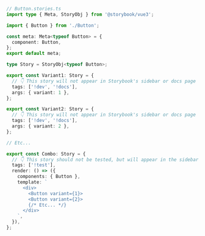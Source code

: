 ```ts
// Button.stories.ts
import type { Meta, StoryObj } from '@storybook/vue3';

import { Button } from './Button';

const meta: Meta<typeof Button> = {
  component: Button,
};
export default meta;

type Story = StoryObj<typeof Button>;

export const Variant1: Story = {
  // 👇 This story will not appear in Storybook's sidebar or docs page
  tags: ['!dev', '!docs'],
  args: { variant: 1 },
};

export const Variant2: Story = {
  // 👇 This story will not appear in Storybook's sidebar or docs page
  tags: ['!dev', '!docs'],
  args: { variant: 2 },
};

// Etc...

export const Combo: Story = {
  // 👇 This story should not be tested, but will appear in the sidebar and docs page
  tags: ['!test'],
  render: () => ({
    components: { Button },
    template: `
      <div>
        <Button variant={1}>
        <Button variant={2}>
        {/* Etc... */}
      </div>
    `,
  }),
};
```
